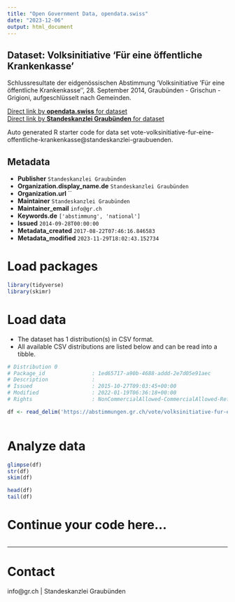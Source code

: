 ```yaml
---
title: "Open Government Data, opendata.swiss"
date: "2023-12-06"
output: html_document
---
```


## Dataset: Volksinitiative 'Für eine öffentliche Krankenkasse'

Schlussresultate der eidgenössischen Abstimmung 'Volksinitiative 'Für eine öffentliche Krankenkasse'', 28. September 2014, Graubünden - Grischun - Grigioni, aufgeschlüsselt nach Gemeinden.

[Direct link by **opendata.swiss** for dataset](https://opendata.swiss/de/dataset/volksinitiative-fur-eine-offentliche-krankenkasse)<br>
[Direct link by **Standeskanzlei Graubünden** for dataset](https://abstimmungen.gr.ch/vote/volksinitiative-fur-eine-offentliche-krankenkasse/data)

Auto generated R starter code for data set vote-volksinitiative-fur-eine-offentliche-krankenkasse@standeskanzlei-graubuenden.

## Metadata

- **Publisher** `Standeskanzlei Graubünden`
- **Organization.display_name.de** `Standeskanzlei Graubünden`
- **Organization.url** ``
- **Maintainer** `Standeskanzlei Graubünden`
- **Maintainer_email** `info@gr.ch`
- **Keywords.de** `['abstimmung', 'national']`
- **Issued** `2014-09-28T00:00:00`
- **Metadata_created** `2017-08-22T07:46:16.846583`
- **Metadata_modified** `2023-11-29T18:02:43.152734`


# Load packages

```r

library(tidyverse)
library(skimr)

```

# Load data

-   The dataset has 1 distribution(s) in CSV format.
-   All available CSV distributions are listed below and can be read into a tibble.

```r

# Distribution 0
# Package_id               : 1ed65717-a90b-4688-addd-2e7d05e91aec
# Description              : 
# Issued                   : 2015-10-27T09:03:45+00:00
# Modified                 : 2022-01-19T06:36:18+00:00
# Rights                   : NonCommercialAllowed-CommercialAllowed-ReferenceRequired

df <- read_delim('https://abstimmungen.gr.ch/vote/volksinitiative-fur-eine-offentliche-krankenkasse/data-csv')



```

# Analyze data

```r

glimpse(df)
str(df)
skim(df)

head(df)
tail(df)

```

# Continue your code here...

```r

```

------------------------------------------------------------------------

# Contact

info@gr.ch | Standeskanzlei Graubünden
